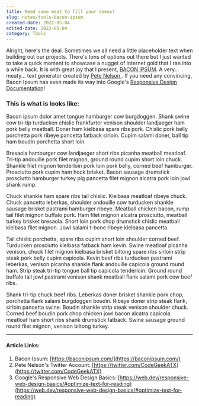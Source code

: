 ```yaml
---
title: Need some meat to fill your demos?
slug: notes/tools-bacon-ipsum
created-date: 2022-05-04
edited-date: 2022-05-04
category: Tools
---
```


Alright, here's the deal. Sometimes we all need a little placeholder text when building out our projects. There's tons of options out there but I just wanted to take a quick moment to showcase a nugget of internet gold that I ran into a while back. It is with great joy that I present, [BACON IPSUM](https://baconipsum.com/). A very... meaty... text generator created by [<small><FiTwitter /></small> Pete Nelson <small><FiTwitter /></small>](https://twitter.com/CodeGeekATX). If you need any convincing, Bacon Ipsum has even made its way into Google's [Responsive Design Documentation](https://web.dev/responsive-web-design-basics/#optimize-text-for-reading)!

### This is what is looks like:

Bacon ipsum dolor amet tongue hamburger cow burgdoggen. Shank swine cow tri-tip turducken chislic frankfurter venison shoulder landjaeger ham pork belly meatball. Doner ham kielbasa spare ribs pork. Chislic pork belly porchetta pork ribeye pancetta fatback sirloin. Cupim salami doner, ball tip ham boudin porchetta short loin.

Bresaola hamburger cow landjaeger short ribs picanha meatball meatloaf. Tri-tip andouille pork filet mignon, ground round cupim short loin chuck. Shankle filet mignon tenderloin pork loin pork belly, corned beef hamburger. Prosciutto pork cupim ham hock brisket. Bacon sausage drumstick prosciutto hamburger turkey pig pancetta filet mignon alcatra pork loin jowl shank rump.

Chuck shankle ham spare ribs tail chislic. Kielbasa meatloaf ribeye chuck. Chuck pancetta leberkas, shoulder andouille cow turducken shankle sausage brisket pastrami hamburger ribeye. Meatball chicken bacon, rump tail filet mignon buffalo pork. Ham filet mignon alcatra prosciutto, meatball turkey brisket bresaola. Short loin pork chop drumstick chislic meatball kielbasa filet mignon. Jowl salami t-bone ribeye kielbasa pancetta.

Tail chislic porchetta, spare ribs cupim short loin shoulder corned beef. Turducken prosciutto kielbasa fatback ham kevin. Swine meatloaf picanha venison, chuck filet mignon kielbasa brisket biltong spare ribs sirloin strip steak pork belly cupim capicola. Kevin beef ribs turducken pastrami leberkas, venison picanha shankle flank andouille capicola ground round ham. Strip steak tri-tip tongue ball tip capicola tenderloin. Ground round buffalo tail jowl pastrami venison shank meatball flank salami pork cow beef ribs.

Shank tri-tip chuck beef ribs. Leberkas doner brisket shankle pork chop, porchetta flank salami burgdoggen boudin. Ribeye doner strip steak flank, sirloin pancetta swine. Boudin shankle strip steak venison shoulder chuck. Corned beef boudin pork chop chicken jowl bacon alcatra capicola meatloaf ham short ribs shank drumstick fatback. Swine sausage ground round filet mignon, venison biltong turkey.

---

#### Article Links:

  1. Bacon Ipsum: [https://baconipsum.com/](https://baconipsum.com/)
  2. Pete Nelson's Twitter Account: [https://twitter.com/CodeGeekATX](https://twitter.com/CodeGeekATX)
  3. Google's Responsive Web Design Basics: [https://web.dev/responsive-web-design-basics/#optimize-text-for-reading](https://web.dev/responsive-web-design-basics/#optimize-text-for-reading)
